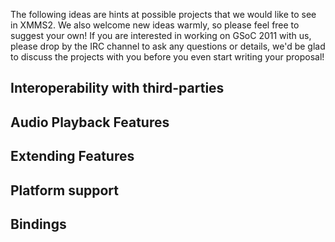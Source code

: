 The following ideas are hints at possible projects that we would like to see in XMMS2. We also welcome new ideas warmly, so please feel free to suggest your own! If you are interested in working on GSoC 2011 with us, please drop by the IRC channel to ask any questions or details, we'd be glad to discuss the projects with you before you even start writing your proposal!

{{SoCItem| title=Your idea here
|description=This is where you get the chance to implement that really cool music-player related idea that has been brewing in your mind. It may be some funny interface, a crazy effect, a revolutionary way to handle collections, or something different. Surprise us! We love new ideas!
|lang=Depends
|level=Depends
|mentor=Depends}}




== Interoperability with third-parties ==

{{SoCItem| title=Rockbox sync| description=[http://www.rockbox.org Rockbox] is the super cool F/OSS firmware for your music player. It stores its metadata in
an ondisk format called TagCache. This project would be to split the TagCache code from Rockbox out into a library, and then write a service client that given the
mount point of a rockbox device and the name of a collection would merge that collection to the player. It should hopefully support updating the TagCache on the device, but that can also be done by having the device sync itself. It should also support removing all songs from an arbitrary collection from the device.| lang=C| level=Medium| mentor=N/A}}

{{SoCItem| title=MPD Bridge| description=An XMMS2 client that can act as an MPD server, thus allowing to control an XMMS2 server with MPD clients. There is [http://git.xmms.se/?p=mpd-bridge.git;a=summary one such attempt in Perl] by rafl and [http://www.freax.fr/photos/main.php?g2_itemId=847 another less advanced implementation in Python] by danderson, that can be used as reference (missing some parts of the MPD protocol). ''Not a proposed project anymore, blame danderson who's doing it on his spare time free of charge!''| lang=Any (Python would be a good choice)| level=Easy| mentor=N/A}}

{{SoCItem| title=Spotify xform| description=Stream and browse spotify songs (probably worth taking a look at [http://despotify.se/ Despotify]).| lang=C| level=Medium| mentor=N/A}}


== Audio Playback Features ==

{{SoCItem| title=Effect chain clean-up and crossfade plugin| description=One of the most requested features is a cross-fade plugin. Right now cross-fade is not possible since effects (and all xform elements) are re-created for each song. Also the interface for enable and manage effect xforms is very clumsy. This SoC task is divided in three tasks. 1) create persistent xforms 2) revisit the effect configuration and 3) create a crossfade plugin. This project could also investigate passing data in frequency domain in xform chain ([http://thread.gmane.org/gmane.comp.multimedia.xmms2.devel/1535/focus=1536 see this ml thread]). The following bugs are related: 908 820 2008. I think one of the great outcomes of this project would be that except cross-fade there should be a easier way to configure, enable and chain effects.| lang=C| level=Medium| mentor=N/A}}

{{SoCItem| title=Multiple channel support| description=New formats like AC3 and DTS supports multiple channels. XMMS2 is technically prepared for this but without any decent support in the output plugins. The task will be to get full multiple channel support in XMMS2 for the PulseAudio, alsa and oss output (bonus if CoreAudio also supports it!). There have been attempts at [http://bugs.xmms2.xmms.se/view.php?id=2134 doing] this [http://www.mail-archive.com/xmms2-devel@lists.xmms.se/msg01425.html before], but none of the attempts have ever finished.| lang=C| level=Hard| mentor=N/A}}


== Extending Features ==

{{SoCItem| title=Social Networking| description=Social Networks are the new hype - can you think of innovative ways to bring a social side to XMMS2, either as a new layer or using existing services (Last.Fm, Songkick, Musicbrainz, Twitter, Flickr, Facebook, Freebase, etc). Share music, talk about music, recommend new artists, share tags and ratings, possibilities are endless!| lang=Any| level=Medium| mentor=N/A}}

{{SoCItem| title=Logtable| description=We miss the log table, let's bring it back, maybe as a service client.| lang=C| level=Medium| mentor=N/A}}


== Platform support ==

{{SoCItem| title=Mac OSX integration and distribution
|description=Mac OSX is a different kind of beast than most other unixes, this also means that it needs some extra integration. We are looking for a student that could help further the XMMS2 integration with MacOSX. Primarily it would be to modify waf to be able to build .app bundles with all dependencies in them so that XMMS2 could be distributed as a APP on a DMG. Optional goodies: xmmsclient framework to be used in XCode for developing Objective-C clients, integration with media buttons (play, next, etc), listening to signals when computer goes to sleep (to pause music), automatic import of the iTunes library and much much more.
|lang=Python/Objective-C/C
|level=Medium to Hard
|mentor=[[User:TobiasRundstrÃ¶m|Tobias RundstrÃ¶m]]}}


== Bindings ==

{{SoCItem| title=Client side GenIPC| description=A previous GSoC brought us our vision of generating lots of boring code in the IPC layer. Currently code to work with the protocol is generated for the server side and has been in use for the past year with great success, but the client side is still not generated. This task could involve updating all our client libraries, or just a few, with the priority to generate the C-based client library.| lang=C,Python,Ruby,Perl,C++| level=Easy to Medium| mentor=N/A}}